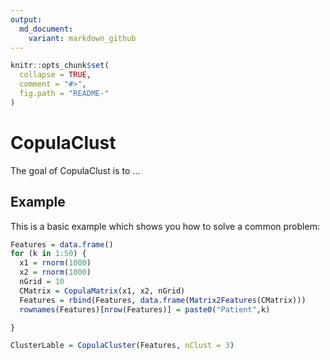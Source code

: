 ```yaml
---
output:
  md_document:
    variant: markdown_github
---
```


<!-- README.md is generated from README.Rmd. Please edit that file -->

```r
knitr::opts_chunk$set(
  collapse = TRUE,
  comment = "#>",
  fig.path = "README-"
)
```

# CopulaClust

The goal of CopulaClust is to ...

## Example

This is a basic example which shows you how to solve a common problem:

```r
Features = data.frame()
for (k in 1:50) {
  x1 = rnorm(1000)
  x2 = rnorm(1000)
  nGrid = 10
  CMatrix = CopulaMatrix(x1, x2, nGrid)
  Features = rbind(Features, data.frame(Matrix2Features(CMatrix)))
  rownames(Features)[nrow(Features)] = paste0("Patient",k)

}

ClusterLable = CopulaCluster(Features, nClust = 3)
```
